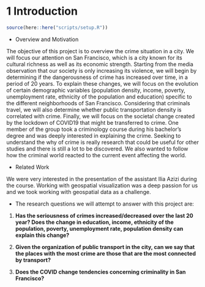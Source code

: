 # 1 Introduction

```r
source(here::here("scripts/setup.R"))
```

* Overview and Motivation

The objective of this project is to overview  the crime situation in a city. We will focus our attention on San Francisco, which is a city known for its cultural richness as well as its economic strength.  Starting from the media observation that our society is only increasing its violence, we will begin by determining if the dangerousness of crime has increased over time, in a period of 20 years. To explain these changes, we will focus on the evolution of certain demographic variables (population density, income, poverty, unemployment rate, ethnicity of the population and education) specific to the different neighborhoods of San Francisco. Considering that criminals travel, we will also determine whether public transportation density is correlated with crime. Finally, we will focus on the societal change created by the lockdown of COVID19 that might be transferred to crime.
One member of the group took a criminology course during his bachelor's degree and was deeply interested in explaining the crime. Seeking to understand the why of crime is really research that could be useful for other studies and there is still a lot to be discovered. We also wanted to follow how the criminal world reacted to the current event affecting the world.


* Related Work

We were very interested in the presentation of the assistant Ilia Azizi during the course. Working with geospatial visualization was a deep passion for us and we took working with geospatial data as a challenge.



* The research questions we will attempt to answer with this project are:

1. **Has the seriousness of crimes increased/decreased over the last 20 year? Does the change in education, income, ethnicity of the population, poverty, unemployment rate, population density can explain this change?**

2. **Given the organization of public transport in the city, can we say that the places with the most crime are those that are the most connected by transport?**

3. **Does the COVID change tendencies concerning criminality in San Francisco?**




